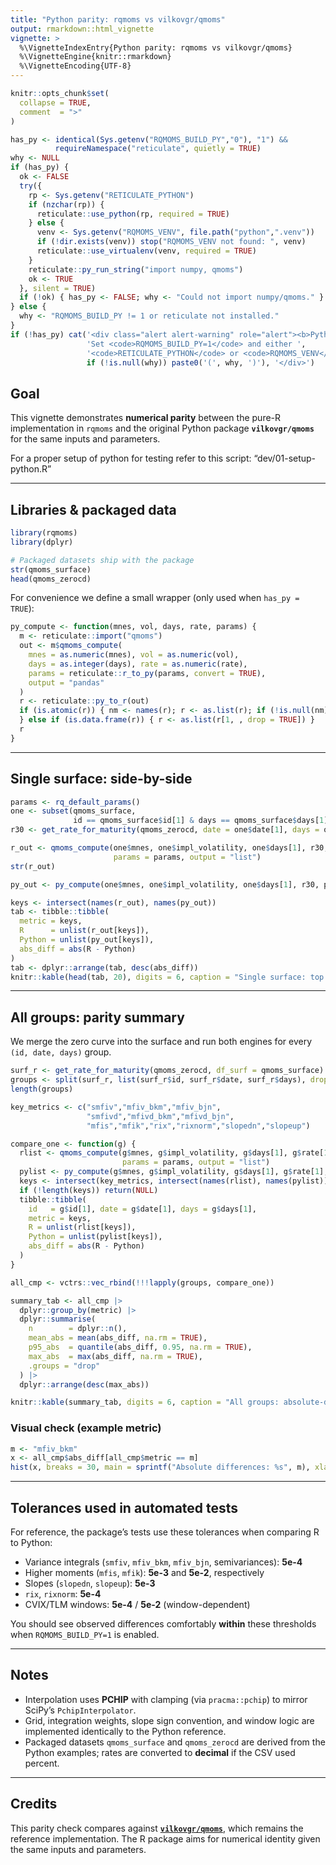 ```yaml
---
title: "Python parity: rqmoms vs vilkovgr/qmoms"
output: rmarkdown::html_vignette
vignette: >
  %\VignetteIndexEntry{Python parity: rqmoms vs vilkovgr/qmoms}
  %\VignetteEngine{knitr::rmarkdown}
  %\VignetteEncoding{UTF-8}
---
```


```r
knitr::opts_chunk$set(
  collapse = TRUE,
  comment  = ">"
)
```

```r
has_py <- identical(Sys.getenv("RQMOMS_BUILD_PY","0"), "1") &&
          requireNamespace("reticulate", quietly = TRUE)
why <- NULL
if (has_py) {
  ok <- FALSE
  try({
    rp <- Sys.getenv("RETICULATE_PYTHON")
    if (nzchar(rp)) {
      reticulate::use_python(rp, required = TRUE)
    } else {
      venv <- Sys.getenv("RQMOMS_VENV", file.path("python",".venv"))
      if (!dir.exists(venv)) stop("RQMOMS_VENV not found: ", venv)
      reticulate::use_virtualenv(venv, required = TRUE)
    }
    reticulate::py_run_string("import numpy, qmoms")
    ok <- TRUE
  }, silent = TRUE)
  if (!ok) { has_py <- FALSE; why <- "Could not import numpy/qmoms." }
} else {
  why <- "RQMOMS_BUILD_PY != 1 or reticulate not installed."
}
if (!has_py) cat('<div class="alert alert-warning" role="alert"><b>Python parity is disabled.</b> ',
                 'Set <code>RQMOMS_BUILD_PY=1</code> and either ',
                 '<code>RETICULATE_PYTHON</code> or <code>RQMOMS_VENV</code>. ',
                 if (!is.null(why)) paste0('(', why, ')'), '</div>')
```

## Goal

This vignette demonstrates **numerical parity** between the pure-R implementation in `rqmoms` and the original Python package **`vilkovgr/qmoms`** for the same inputs and parameters.

For a proper setup of python for testing refer to this script: "dev/01-setup-python.R"

---

## Libraries & packaged data

```r
library(rqmoms)
library(dplyr)

# Packaged datasets ship with the package
str(qmoms_surface)
head(qmoms_zerocd)
```

For convenience we define a small wrapper (only used when `has_py = TRUE`):

```r
py_compute <- function(mnes, vol, days, rate, params) {
  m <- reticulate::import("qmoms")
  out <- m$qmoms_compute(
    mnes = as.numeric(mnes), vol = as.numeric(vol),
    days = as.integer(days), rate = as.numeric(rate),
    params = reticulate::r_to_py(params, convert = TRUE),
    output = "pandas"
  )
  r <- reticulate::py_to_r(out)
  if (is.atomic(r)) { nm <- names(r); r <- as.list(r); if (!is.null(nm)) names(r) <- nm
  } else if (is.data.frame(r)) { r <- as.list(r[1, , drop = TRUE]) }
  r
}
```

---

## Single surface: side-by-side

```r
params <- rq_default_params()
one <- subset(qmoms_surface,
              id == qmoms_surface$id[1] & days == qmoms_surface$days[1])
r30 <- get_rate_for_maturity(qmoms_zerocd, date = one$date[1], days = one$days[1])

r_out <- qmoms_compute(one$mnes, one$impl_volatility, one$days[1], r30,
                       params = params, output = "list")
str(r_out)
```

```r
py_out <- py_compute(one$mnes, one$impl_volatility, one$days[1], r30, params)

keys <- intersect(names(r_out), names(py_out))
tab <- tibble::tibble(
  metric = keys,
  R      = unlist(r_out[keys]),
  Python = unlist(py_out[keys]),
  abs_diff = abs(R - Python)
)
tab <- dplyr::arrange(tab, desc(abs_diff))
knitr::kable(head(tab, 20), digits = 6, caption = "Single surface: top absolute differences")
```

---

## All groups: parity summary

We merge the zero curve into the surface and run both engines for every `(id, date, days)` group.

```r
surf_r <- get_rate_for_maturity(qmoms_zerocd, df_surf = qmoms_surface)
groups <- split(surf_r, list(surf_r$id, surf_r$date, surf_r$days), drop = TRUE)
length(groups)
```

```r
key_metrics <- c("smfiv","mfiv_bkm","mfiv_bjn",
                 "smfivd","mfivd_bkm","mfivd_bjn",
                 "mfis","mfik","rix","rixnorm","slopedn","slopeup")

compare_one <- function(g) {
  rlist <- qmoms_compute(g$mnes, g$impl_volatility, g$days[1], g$rate[1],
                         params = params, output = "list")
  pylist <- py_compute(g$mnes, g$impl_volatility, g$days[1], g$rate[1], params)
  keys <- intersect(key_metrics, intersect(names(rlist), names(pylist)))
  if (!length(keys)) return(NULL)
  tibble::tibble(
    id   = g$id[1], date = g$date[1], days = g$days[1],
    metric = keys,
    R = unlist(rlist[keys]),
    Python = unlist(pylist[keys]),
    abs_diff = abs(R - Python)
  )
}

all_cmp <- vctrs::vec_rbind(!!!lapply(groups, compare_one))

summary_tab <- all_cmp |>
  dplyr::group_by(metric) |>
  dplyr::summarise(
    n        = dplyr::n(),
    mean_abs = mean(abs_diff, na.rm = TRUE),
    p95_abs  = quantile(abs_diff, 0.95, na.rm = TRUE),
    max_abs  = max(abs_diff, na.rm = TRUE),
    .groups = "drop"
  ) |>
  dplyr::arrange(desc(max_abs))

knitr::kable(summary_tab, digits = 6, caption = "All groups: absolute-difference summary by metric")
```

### Visual check (example metric)

```r
m <- "mfiv_bkm"
x <- all_cmp$abs_diff[all_cmp$metric == m]
hist(x, breaks = 30, main = sprintf("Absolute differences: %s", m), xlab = "abs diff")
```

---

## Tolerances used in automated tests

For reference, the package’s tests use these tolerances when comparing R to Python:

* Variance integrals (`smfiv`, `mfiv_bkm`, `mfiv_bjn`, semivariances): **5e-4**
* Higher moments (`mfis`, `mfik`): **5e-3** and **5e-2**, respectively
* Slopes (`slopedn`, `slopeup`): **5e-3**
* `rix`, `rixnorm`: **5e-4**
* CVIX/TLM windows: **5e-4** / **5e-2** (window-dependent)

You should see observed differences comfortably **within** these thresholds when `RQMOMS_BUILD_PY=1` is enabled.

---

## Notes

* Interpolation uses **PCHIP** with clamping (via `pracma::pchip`) to mirror SciPy’s `PchipInterpolator`.
* Grid, integration weights, slope sign convention, and window logic are implemented identically to the Python reference.
* Packaged datasets `qmoms_surface` and `qmoms_zerocd` are derived from the Python examples; rates are converted to **decimal** if the CSV used percent.

---

## Credits

This parity check compares against **[`vilkovgr/qmoms`](https://github.com/vilkovgr/qmoms)**, which remains the reference implementation. The R package aims for numerical identity given the same inputs and parameters.

